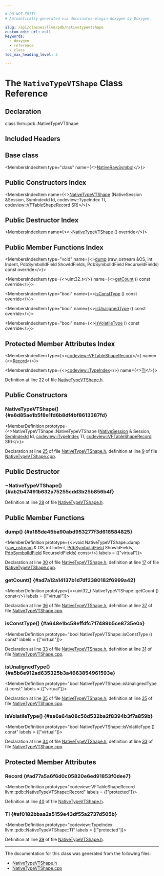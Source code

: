 ```yaml
---

# DO NOT EDIT!
# Automatically generated via docusaurus-plugin-doxygen by Doxygen.

slug: /api/classes/llvm/pdb/nativetypevtshape
custom_edit_url: null
keywords:
  - doxygen
  - reference
  - class
toc_max_heading_level: 3

---
```





# The `NativeTypeVTShape` Class Reference

<DoxygenPage pluginConfig={pluginConfig}>



## Declaration

<CodeBlock>class llvm::pdb::NativeTypeVTShape</CodeBlock>

## Included Headers

<IncludesList>
<IncludesListItem
  filePath="llvm/DebugInfo/PDB/Native/NativeTypeVTShape.h"
  permalink="/docs/api/files/include/include/llvm/include/llvm/debuginfo/include/llvm/debuginfo/pdb/include/llvm/debuginfo/pdb/native/nativetypevtshape-h"
  isLocal="true" />
</IncludesList>

## Base class

<MembersIndex>

<MembersIndexItem
  type="class"
  name={<><a href="/docs/api/classes/llvm/pdb/nativerawsymbol">NativeRawSymbol</a></>}>
</MembersIndexItem>

</MembersIndex>

## Public Constructors Index

<MembersIndex>

<MembersIndexItem
  name={<><a href="#a6d85ae1b5f8e1fd6b8df4bf8613387fd">NativeTypeVTShape</a> (NativeSession &amp;Session, SymIndexId Id, codeview::TypeIndex TI, codeview::VFTableShapeRecord SR)</>}>
</MembersIndexItem>

</MembersIndex>

## Public Destructor Index

<MembersIndex>

<MembersIndexItem
  name={<><a href="#ab2b47491b632a75255cdd3b25b856b4f">~NativeTypeVTShape</a> () override</>}>
</MembersIndexItem>

</MembersIndex>

## Public Member Functions Index

<MembersIndex>

<MembersIndexItem
  type="void"
  name={<><a href="#a185de45ba90abd953277f3d616584825">dump</a> (raw&#95;ostream &amp;OS, int Indent, PdbSymbolIdField ShowIdFields, PdbSymbolIdField RecurseIdFields) const override</>}>
</MembersIndexItem>

<MembersIndexItem
  type={<>uint32&#95;t</>}
  name={<><a href="#ad7a12a14137b1d7df2380182f6999a42">getCount</a> () const override</>}>
</MembersIndexItem>

<MembersIndexItem
  type="bool"
  name={<><a href="#a648e1bc58effdfc717489b5ce8735e0a">isConstType</a> () const override</>}>
</MembersIndexItem>

<MembersIndexItem
  type="bool"
  name={<><a href="#a5b6e912ad635325b3a4663854961593e">isUnalignedType</a> () const override</>}>
</MembersIndexItem>

<MembersIndexItem
  type="bool"
  name={<><a href="#aa6a64a08c56d532ba2f8394b3f7a859b">isVolatileType</a> () const override</>}>
</MembersIndexItem>

</MembersIndex>

## Protected Member Attributes Index

<MembersIndex>

<MembersIndexItem
  type={<><a href="/docs/api/classes/llvm/codeview/vftableshaperecord">codeview::VFTableShapeRecord</a></>}
  name={<><a href="#ad77a5a6f6d0c05820e6ed91853f0dee7">Record</a></>}>
</MembersIndexItem>

<MembersIndexItem
  type={<><a href="/docs/api/classes/llvm/codeview/typeindex">codeview::TypeIndex</a></>}
  name={<><a href="#af0182bbaa2a5159e43df55a2737d505b">TI</a></>}>
</MembersIndexItem>

</MembersIndex>


Definition at line 22 of file <a href="/docs/api/files/include/include/llvm/include/llvm/debuginfo/include/llvm/debuginfo/pdb/include/llvm/debuginfo/pdb/native/nativetypevtshape-h">NativeTypeVTShape.h</a>.

<SectionDefinition>

## Public Constructors

### NativeTypeVTShape() {#a6d85ae1b5f8e1fd6b8df4bf8613387fd}

<MemberDefinition
  prototype={<>NativeTypeVTShape::NativeTypeVTShape (<a href="/docs/api/classes/llvm/pdb/nativesession">NativeSession</a> &amp; Session, <a href="/docs/api/namespaces/llvm/pdb/#a0d95a0af7fff523a0a4bfb7f6b578d12">SymIndexId</a> Id, <a href="/docs/api/classes/llvm/codeview/typeindex">codeview::TypeIndex</a> TI, <a href="/docs/api/classes/llvm/codeview/vftableshaperecord">codeview::VFTableShapeRecord</a> SR)</>}>

Declaration at line <a href="/docs/api/files/include/include/llvm/include/llvm/debuginfo/include/llvm/debuginfo/pdb/include/llvm/debuginfo/pdb/native/nativetypevtshape-h/#l00025">25</a> of file <a href="/docs/api/files/include/include/llvm/include/llvm/debuginfo/include/llvm/debuginfo/pdb/include/llvm/debuginfo/pdb/native/nativetypevtshape-h">NativeTypeVTShape.h</a>, definition at line <a href="/docs/api/files/lib/lib/debuginfo/lib/debuginfo/pdb/lib/debuginfo/pdb/native/nativetypevtshape-cpp/#l00009">9</a> of file <a href="/docs/api/files/lib/lib/debuginfo/lib/debuginfo/pdb/lib/debuginfo/pdb/native/nativetypevtshape-cpp">NativeTypeVTShape.cpp</a>.
</MemberDefinition>

</SectionDefinition>

<SectionDefinition>

## Public Destructor

### ~NativeTypeVTShape() {#ab2b47491b632a75255cdd3b25b856b4f}

<MemberDefinition
  prototype="NativeTypeVTShape::~NativeTypeVTShape ()">

Definition at line <a href="/docs/api/files/include/include/llvm/include/llvm/debuginfo/include/llvm/debuginfo/pdb/include/llvm/debuginfo/pdb/native/nativetypevtshape-h/#l00028">28</a> of file <a href="/docs/api/files/include/include/llvm/include/llvm/debuginfo/include/llvm/debuginfo/pdb/include/llvm/debuginfo/pdb/native/nativetypevtshape-h">NativeTypeVTShape.h</a>.
</MemberDefinition>

</SectionDefinition>

<SectionDefinition>

## Public Member Functions

### dump() {#a185de45ba90abd953277f3d616584825}

<MemberDefinition
  prototype={<>void NativeTypeVTShape::dump (<a href="/docs/api/classes/llvm/raw-ostream">raw&#95;ostream</a> &amp; OS, int Indent, <a href="/docs/api/namespaces/llvm/pdb/#a952cb7401a07c49e2879fbfc92f0dc2c">PdbSymbolIdField</a> ShowIdFields, <a href="/docs/api/namespaces/llvm/pdb/#a952cb7401a07c49e2879fbfc92f0dc2c">PdbSymbolIdField</a> RecurseIdFields) const</>}
  labels = {["virtual"]}>

Declaration at line <a href="/docs/api/files/include/include/llvm/include/llvm/debuginfo/include/llvm/debuginfo/pdb/include/llvm/debuginfo/pdb/native/nativetypevtshape-h/#l00030">30</a> of file <a href="/docs/api/files/include/include/llvm/include/llvm/debuginfo/include/llvm/debuginfo/pdb/include/llvm/debuginfo/pdb/native/nativetypevtshape-h">NativeTypeVTShape.h</a>, definition at line <a href="/docs/api/files/lib/lib/debuginfo/lib/debuginfo/pdb/lib/debuginfo/pdb/native/nativetypevtshape-cpp/#l00017">17</a> of file <a href="/docs/api/files/lib/lib/debuginfo/lib/debuginfo/pdb/lib/debuginfo/pdb/native/nativetypevtshape-cpp">NativeTypeVTShape.cpp</a>.
</MemberDefinition>

### getCount() {#ad7a12a14137b1d7df2380182f6999a42}

<MemberDefinition
  prototype={<>uint32&#95;t NativeTypeVTShape::getCount () const</>}
  labels = {["virtual"]}>

Declaration at line <a href="/docs/api/files/include/include/llvm/include/llvm/debuginfo/include/llvm/debuginfo/pdb/include/llvm/debuginfo/pdb/native/nativetypevtshape-h/#l00036">36</a> of file <a href="/docs/api/files/include/include/llvm/include/llvm/debuginfo/include/llvm/debuginfo/pdb/include/llvm/debuginfo/pdb/native/nativetypevtshape-h">NativeTypeVTShape.h</a>, definition at line <a href="/docs/api/files/lib/lib/debuginfo/lib/debuginfo/pdb/lib/debuginfo/pdb/native/nativetypevtshape-cpp/#l00037">37</a> of file <a href="/docs/api/files/lib/lib/debuginfo/lib/debuginfo/pdb/lib/debuginfo/pdb/native/nativetypevtshape-cpp">NativeTypeVTShape.cpp</a>.
</MemberDefinition>

### isConstType() {#a648e1bc58effdfc717489b5ce8735e0a}

<MemberDefinition
  prototype="bool NativeTypeVTShape::isConstType () const"
  labels = {["virtual"]}>

Declaration at line <a href="/docs/api/files/include/include/llvm/include/llvm/debuginfo/include/llvm/debuginfo/pdb/include/llvm/debuginfo/pdb/native/nativetypevtshape-h/#l00033">33</a> of file <a href="/docs/api/files/include/include/llvm/include/llvm/debuginfo/include/llvm/debuginfo/pdb/include/llvm/debuginfo/pdb/native/nativetypevtshape-h">NativeTypeVTShape.h</a>, definition at line <a href="/docs/api/files/lib/lib/debuginfo/lib/debuginfo/pdb/lib/debuginfo/pdb/native/nativetypevtshape-cpp/#l00031">31</a> of file <a href="/docs/api/files/lib/lib/debuginfo/lib/debuginfo/pdb/lib/debuginfo/pdb/native/nativetypevtshape-cpp">NativeTypeVTShape.cpp</a>.
</MemberDefinition>

### isUnalignedType() {#a5b6e912ad635325b3a4663854961593e}

<MemberDefinition
  prototype="bool NativeTypeVTShape::isUnalignedType () const"
  labels = {["virtual"]}>

Declaration at line <a href="/docs/api/files/include/include/llvm/include/llvm/debuginfo/include/llvm/debuginfo/pdb/include/llvm/debuginfo/pdb/native/nativetypevtshape-h/#l00035">35</a> of file <a href="/docs/api/files/include/include/llvm/include/llvm/debuginfo/include/llvm/debuginfo/pdb/include/llvm/debuginfo/pdb/native/nativetypevtshape-h">NativeTypeVTShape.h</a>, definition at line <a href="/docs/api/files/lib/lib/debuginfo/lib/debuginfo/pdb/lib/debuginfo/pdb/native/nativetypevtshape-cpp/#l00035">35</a> of file <a href="/docs/api/files/lib/lib/debuginfo/lib/debuginfo/pdb/lib/debuginfo/pdb/native/nativetypevtshape-cpp">NativeTypeVTShape.cpp</a>.
</MemberDefinition>

### isVolatileType() {#aa6a64a08c56d532ba2f8394b3f7a859b}

<MemberDefinition
  prototype="bool NativeTypeVTShape::isVolatileType () const"
  labels = {["virtual"]}>

Declaration at line <a href="/docs/api/files/include/include/llvm/include/llvm/debuginfo/include/llvm/debuginfo/pdb/include/llvm/debuginfo/pdb/native/nativetypevtshape-h/#l00034">34</a> of file <a href="/docs/api/files/include/include/llvm/include/llvm/debuginfo/include/llvm/debuginfo/pdb/include/llvm/debuginfo/pdb/native/nativetypevtshape-h">NativeTypeVTShape.h</a>, definition at line <a href="/docs/api/files/lib/lib/debuginfo/lib/debuginfo/pdb/lib/debuginfo/pdb/native/nativetypevtshape-cpp/#l00033">33</a> of file <a href="/docs/api/files/lib/lib/debuginfo/lib/debuginfo/pdb/lib/debuginfo/pdb/native/nativetypevtshape-cpp">NativeTypeVTShape.cpp</a>.
</MemberDefinition>

</SectionDefinition>

<SectionDefinition>

## Protected Member Attributes

### Record {#ad77a5a6f6d0c05820e6ed91853f0dee7}

<MemberDefinition
  prototype="codeview::VFTableShapeRecord llvm::pdb::NativeTypeVTShape::Record"
  labels = {["protected"]}>

Definition at line <a href="/docs/api/files/include/include/llvm/include/llvm/debuginfo/include/llvm/debuginfo/pdb/include/llvm/debuginfo/pdb/native/nativetypevtshape-h/#l00040">40</a> of file <a href="/docs/api/files/include/include/llvm/include/llvm/debuginfo/include/llvm/debuginfo/pdb/include/llvm/debuginfo/pdb/native/nativetypevtshape-h">NativeTypeVTShape.h</a>.
</MemberDefinition>

### TI {#af0182bbaa2a5159e43df55a2737d505b}

<MemberDefinition
  prototype="codeview::TypeIndex llvm::pdb::NativeTypeVTShape::TI"
  labels = {["protected"]}>

Definition at line <a href="/docs/api/files/include/include/llvm/include/llvm/debuginfo/include/llvm/debuginfo/pdb/include/llvm/debuginfo/pdb/native/nativetypevtshape-h/#l00039">39</a> of file <a href="/docs/api/files/include/include/llvm/include/llvm/debuginfo/include/llvm/debuginfo/pdb/include/llvm/debuginfo/pdb/native/nativetypevtshape-h">NativeTypeVTShape.h</a>.
</MemberDefinition>

</SectionDefinition>

<hr/>

The documentation for this class was generated from the following files:

<ul>
<li><a href="/docs/api/files/include/include/llvm/include/llvm/debuginfo/include/llvm/debuginfo/pdb/include/llvm/debuginfo/pdb/native/nativetypevtshape-h">NativeTypeVTShape.h</a></li>
<li><a href="/docs/api/files/lib/lib/debuginfo/lib/debuginfo/pdb/lib/debuginfo/pdb/native/nativetypevtshape-cpp">NativeTypeVTShape.cpp</a></li>
</ul>

</DoxygenPage>
